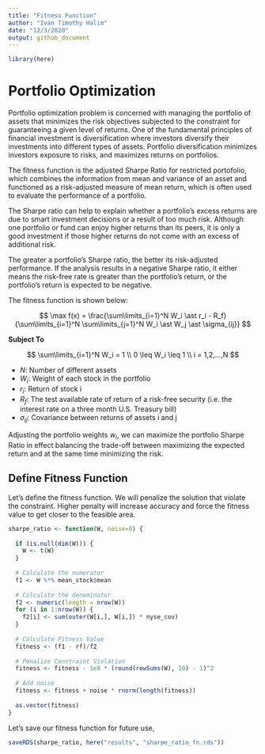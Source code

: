 ```yaml
---
title: "Fitness Function"
author: "Ivan Timothy Halim"
date: "12/3/2020"
output: github_document
---
```


```r
library(here)
```

# Portfolio Optimization

Portfolio optimization problem is concerned with managing the portfolio of assets that minimizes the risk objectives subjected to the constraint for guaranteeing a given level of returns. One of the fundamental principles of financial investment is diversification where investors diversify their investments into different types of assets. Portfolio diversification minimizes investors exposure to risks, and maximizes returns on portfolios.

The fitness function is the adjusted Sharpe Ratio for restricted portofolio, which combines the information from mean and variance of an asset and functioned as a risk-adjusted measure of mean return, which is often used to evaluate the performance of a portfolio.

The Sharpe ratio can help to explain whether a portfolio's excess returns are due to smart investment decisions or a result of too much risk. Although one portfolio or fund can enjoy higher returns than its peers, it is only a good investment if those higher returns do not come with an excess of additional risk.

The greater a portfolio's Sharpe ratio, the better its risk-adjusted performance. If the analysis results in a negative Sharpe ratio, it either means the risk-free rate is greater than the portfolio's return, or the portfolio's return is expected to be negative.

The fitness function is shown below:

$$
\max f(x) = \frac{\sum\limits_{i=1}^N W_i \ast r_i - R_f}{\sum\limits_{i=1}^N \sum\limits_{j=1}^N W_i \ast W_j \ast \sigma_{ij}}
$$

__Subject To__

$$
\sum\limits_{i=1}^N W_i = 1 \\
0 \leq W_i \leq 1 \\
i = 1,2,...,N
$$

* $N$: Number of different assets
* $W_i$: Weight of each stock in the portfolio
* $r_i$: Return of stock i
* $R_f$: The test available rate of return of a risk-free security (i.e. the interest rate on a three month U.S. Treasury bill)
* $\sigma_{ij}$: Covariance between returns of assets i and j

Adjusting the portfolio weights $w_i$, we can maximize the portfolio Sharpe Ratio in effect balancing the trade-off between maximizing the expected return and at the same time minimizing the risk.

## Define Fitness Function

Let's define the fitness function. We will penalize the solution that violate the constraint. Higher penalty will increase accuracy and force the fitness value to get closer to the feasible area.

```r
sharpe_ratio <- function(W, noise=0) {
  
  if (is.null(dim(W))) {
    W <- t(W)
  }
  
  # Calculate the numerator
  f1 <- W %*% mean_stock$mean
  
  # Calculate the denominator
  f2 <- numeric(length = nrow(W))
  for (i in 1:nrow(W)) {
    f2[i] <- sum(outer(W[i,], W[i,]) * nyse_cov)
  }
  
  # Calculate Fitness Value
  fitness <- (f1 - rf)/f2
  
  # Penalize Constraint Violation
  fitness <- fitness - 1e9 * (round(rowSums(W), 10) - 1)^2
  
  # Add noise
  fitness <- fitness + noise * rnorm(length(fitness))
  
  as.vector(fitness)
}
```

Let's save our fitness function for future use,

```r
saveRDS(sharpe_ratio, here("results", "sharpe_ratio_fn.rds"))
```